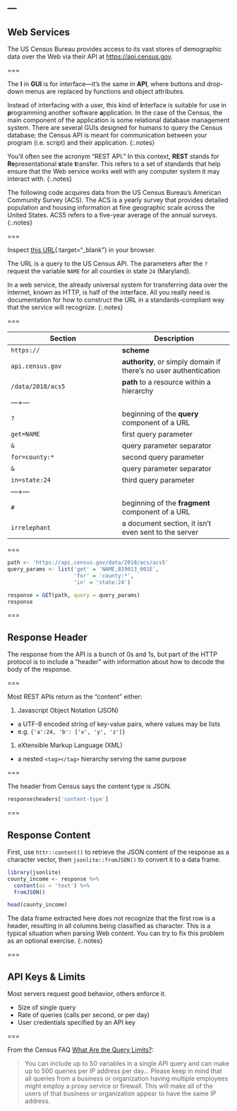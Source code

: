 ---
---

## Web Services

The US Census Bureau provides access to its vast stores of demographic
data over the Web via their API at <https://api.census.gov>.

===

The **I** in **GUI** is for interface---it's the same in **API**, where buttons
and drop-down menus are replaced by functions and object attributes.

Instead of interfacing with a user, this kind of **i**nterface is suitable for
use in **p**rogramming another software **a**pplication. In the case of the
Census, the main component of the application is some relational database
management system. There are several GUIs designed for humans to
query the Census database; the Census API is meant for communication between
your program (i.e. script) and their application.
{:.notes}

You'll often see the acronym "REST API." In this context, **REST** stands for
**Re**presentational **s**tate **t**ransfer. This refers to a set of standards that
help ensure that the Web service works well with any computer system it 
may interact with.
{:.notes}

The following code acquires data from the US Census Bureau's American Community Survey (ACS).
The ACS is a yearly survey that provides detailed population
and housing information at fine geographic scale across the United States. 
ACS5 refers to a five-year average of the annual surveys.
{:.notes}

===

Inspect [this URL](https://api.census.gov/data/2018/acs5?get=NAME&for=county:*&in=state:24#irrelephant){:target="_blank"} in your browser. 

The URL is a query to the US Census API. The parameters after the `?`
request the variable `NAME` for all counties in state `24` (Maryland).

In a web service, the already universal system for
transferring data over the internet, known as HTTP, is half of the
interface. All you really need is documentation for how to construct
the URL in a standards-compliant way that the service will recognize.
{:.notes}

===

| Section | Description |  
|---+---|
| `https://`        | **scheme** |
| `api.census.gov`  | **authority**, or simply domain if there's no user authentication |
| `/data/2018/acs5` | **path** to a resource within a hierarchy |
|---+---|
| `?`          | beginning of the **query** component of a URL |
| `get=NAME`   | first query parameter |
| `&`          | query parameter separator |
| `for=county:*` | second query parameter |
| `&`          | query parameter separator |
| `in=state:24` | third query parameter |
|---+---|
| `#`          | beginning of the **fragment** component of a URL |
| `irrelephant` | a document section, it isn't even sent to the server |

===

```r
path <- 'https://api.census.gov/data/2018/acs/acs5'
query_params <- list('get' = 'NAME,B19013_001E', 
                     'for' = 'county:*',
                     'in' = 'state:24')

response = GET(path, query = query_params)
response
```

===

## Response Header

The response from the API is a bunch of 0s and 1s, but part of the
HTTP protocol is to include a "header" with information about how
to decode the body of the response.

===

Most REST APIs return as the "content" either:

1. Javascript Object Notation (JSON)
  - a UTF-8 encoded string of key-value pairs, where values may be lists
  - e.g. `{'a':24, 'b': ['x', 'y', 'z']}`
1. eXtensible Markup Language (XML)
  - a nested `<tag></tag>` hierarchy serving the same purpose

===

The header from Census says the content type is JSON.

```r
response$headers['content-type']
```

===

## Response Content

First, use `httr::content()` to retrieve
the JSON content of the response as a character vector, then
`jsonlite::fromJSON()` to convert it to a data frame.

```r
library(jsonlite)
county_income <- response %>%
  content(as = 'text') %>%
  fromJSON()

head(county_income)
```

The data frame extracted here does not recognize that the first
row is a header, resulting in all columns being classified as 
character. This is a typical situation when parsing Web content. 
You can try to fix this problem as an optional exercise.
{:.notes}

===

## API Keys & Limits

Most servers request good behavior, others enforce it.

- Size of single query
- Rate of queries (calls per second, or per day)
- User credentials specified by an API key

===

From the Census FAQ [What Are the Query Limits?](https://www.census.gov/data/developers/guidance/api-user-guide.Query_Components.html):

>You can include up to 50 variables in a single API query and can make
>up to 500 queries per IP address per day...  Please keep in mind that
>all queries from a business or organization having multiple employees
>might employ a proxy service or firewall. This will make all of the
>users of that business or organization appear to have the same IP
>address.

